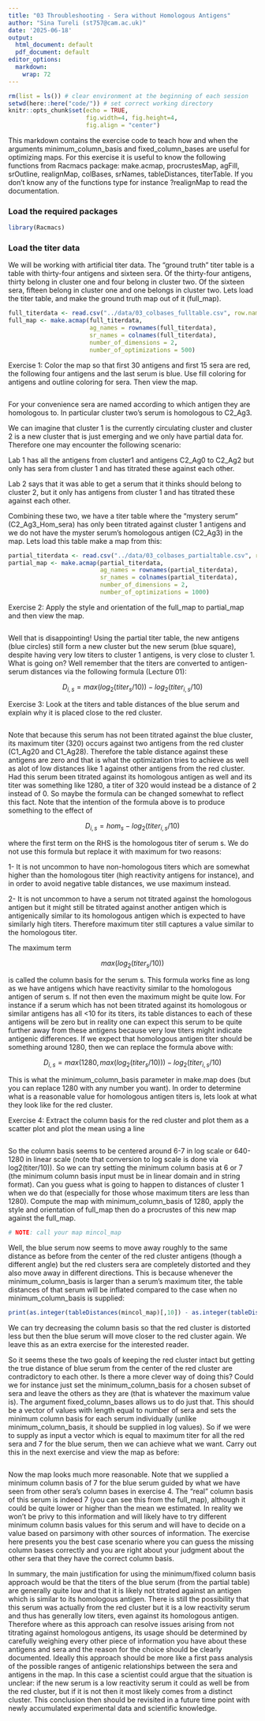 ```yaml
---
title: "03 Throubleshooting - Sera without Homologous Antigens"
author: "Sina Tureli (st757@cam.ac.uk)"
date: '2025-06-18'
output:
  html_document: default
  pdf_document: default
editor_options:
  markdown:
    wrap: 72
---
```


```r
rm(list = ls()) # clear environment at the beginning of each session
setwd(here::here("code/")) # set correct working directory
knitr::opts_chunk$set(echo = TRUE,
                      fig.width=4, fig.height=4,
                      fig.align = "center")
```

This markdown contains the exercise code to teach how and when the arguments
minimum_column_basis and fixed_column_bases are useful for optimizing maps.
For this exercise it is useful to know the following functions from Racmacs
package: make.acmap, procrustesMap, agFill, srOutline, realignMap, colBases,
srNames, tableDistances, titerTable. If you don't know any of the functions 
type for instance ?realignMap to read the documentation.

### Load the required packages

```r
library(Racmacs)
```

### Load the titer data

We will be working with artificial titer data. The "ground truth" titer table is 
a table with thirty-four antigens and sixteen sera. Of the thirty-four antigens, 
thirty belong in cluster one and four belong in cluster two. Of the sixteen sera, 
fifteen belong in cluster one and one belongs in cluster two. Lets load the titer 
table, and make the ground truth map out of it (full_map).

```r
full_titerdata <- read.csv("../data/03_colbases_fulltable.csv", row.names = "X")
full_map <- make.acmap(full_titerdata,
                       ag_names = rownames(full_titerdata),
                       sr_names = colnames(full_titerdata),
                       number_of_dimensions = 2,
                       number_of_optimizations = 500)

```

Exercise 1: Color the map so that first 30 antigens and first 15 sera are red, 
the following four antigens and the last serum is blue. Use fill coloring for 
antigens and outline coloring for sera. Then view the map. 

```r

```

For your convenience sera are named according to which antigen they  are 
homologous to. In particular cluster two's serum is homologous to C2_Ag3. 

We can imagine that cluster 1 is the currently circulating cluster and cluster 2 is a
new cluster that is just emerging and we only have partial data for. Therefore one 
may encounter the following scenario: 

Lab 1 has all the antigens from cluster1 and antigens C2_Ag0 to C2_Ag2 but only 
has sera from cluster 1 and has titrated these against each other.

Lab 2 says that it was able to get a serum that it thinks should belong
to cluster 2, but it only has antigens from cluster 1 and has titrated these
against each other.

Combining these two, we have a titer table where the "mystery serum" (C2_Ag3_Hom_sera) 
has only been titrated against cluster 1 antigens and we do not have 
the myster serum's homologous antigen (C2_Ag3) in the map. Lets load this table 
make a map from this:

```r
partial_titerdata <- read.csv("../data/03_colbases_partialtable.csv", row.names = "X")
partial_map <- make.acmap(partial_titerdata,
                          ag_names = rownames(partial_titerdata),
                          sr_names = colnames(partial_titerdata),
                          number_of_dimensions = 2,
                          number_of_optimizations = 1000)
```

Exercise 2: Apply the style and orientation of the full_map to partial_map and
then view the map.

```r

```

Well that is disappointing! Using the partial titer table, the new antigens 
(blue circles) still form a new cluster but the new serum (blue square), despite 
having very low titers to cluster 1 antigens, is very close to cluster 1. 
What is going on? Well remember that the titers are converted to antigen-serum 
distances via the following formula (Lecture 01):

$$D_{i,s} = max(log_2(titer_{s}/10)) - log_2(titer_{i,s}/10)$$

Exercise 3:
Look at the titers and table distances of the blue serum and explain why it is 
placed close to the red cluster.

```r

```

Note that because this serum has not been titrated against the blue cluster, 
its maximum titer (320) occurs against two antigens from the red cluster 
(C1_Ag20 and C1_Ag28). Therefore the table distance against these antigens are
zero and that is what the optimization tries to achieve as well as alot of low 
distances like 1 against other antigens from the red cluster. Had this serum 
been titrated against its homologous antigen as well and its titer was something 
like 1280, a titer of 320 would instead be a distance of 2 instead of 0. So maybe 
the formula can be changed somewhat to reflect this fact. Note that the intention
of the formula above is to produce something to the effect of

$$D_{i,s} = hom_s - log_2(titer_{i,s}/10)$$

where the first term on the RHS is the homologous titer of serum s. We do not use
this formula but replace it with maximum for two reasons:

1- It is not uncommon to have non-homologous titers which are somewhat higher than
the homologous titer (high reactivity antigens for instance), and in order to
avoid negative table distances, we use maximum instead. 

2- It is not uncommon to have a serum not titrated against the homologous antigen
but it might still be titrated against another antigen which is antigenically
similar to its homologous antigen which is expected to have similarly high titers.
Therefore maximum titer still captures a value similar to the homologous titer.

The maximum term

$$max(log_2(titer_{s}/10))$$

is called the column basis for the serum s. This formula works fine as long 
as we have antigens which have reactivity similar to the homologous antigen
of serum s. If not then even the maximum might be quite low. For instance
if a serum which has not been titrated against its homologous or similar
antigens has all <10 for its titers, its table distances to each of these
antigens will be zero but in reality one can expect this serum to be quite
further away from these antigens because very low titers might indicate 
antigenic differences. If we expect that homologous antigen titer should 
be something around 1280, then we can replace the formula above with:

$$D_{i,s} = max(1280, max(log_2(titer_{s}/10))) - log_2(titer_{i,s}/10)$$

This is what the minimum_column_basis parameter in make.map does (but you can
replace 1280 with any number you want). In order to determine what is a reasonable 
value for homologous antigen titers is, lets look at what they look like for 
the red cluster.

Exercise 4:
Extract the column basis for the red cluster and plot them as a scatter plot
and plot the mean using a line

```r

```

So the column basis seems to be centered around 6-7 in log scale or 640-1280
in linear scale (note that conversion to log scale is done via log2(titer/10)).
So we can try setting the minimum column basis at 6 or 7 (the minimum column
basis input must be in linear domain and in string format). Can you guess what is 
going to happen to distances of cluster 1 when we do that (especially for those
whose maximum titers are less than 1280). Compute the map with minimum_column_basis
of 1280, apply the style and orientation of full_map then do a procrustes of this
new map against the full_map.

```r
# NOTE: call your map mincol_map 
```

Well, the blue serum now seems to move away roughly to the same distance as before 
from the center of the red cluster antigens (though a different angle) but the red 
clusters sera are completely distorted and they also move away in different 
directions. This is because whenever the minimum_column_basis is larger than a 
serum's maximum titer, the table distances of that serum will be inflated 
compared to the case when no minimum_column_basis is supplied:

```r
print(as.integer(tableDistances(mincol_map)[,10]) - as.integer(tableDistances(partial_map)[,10]))
```

We can try decreasing the column basis so that the red cluster is distorted less 
but then the blue serum will move closer to the red cluster again. We leave this 
as an extra exercise for the interested reader.

So it seems these the two goals of keeping the red cluster intact but getting
the true distance of blue serum from the center of the red cluster are 
contradictory to each other. Is there a more clever way of doing this? Could we 
for instance just set the minimum_column_basis for a chosen subset of sera and 
leave the others as they are (that is whatever the maximum value is). 
The argument fixed_column_bases allows us to do just that. This should be a 
vector of values with length equal to number of sera and sets the minimum column 
basis for each serum individually (unlike minimum_column_basis, it should be 
supplied in log values). So if we were to supply as input a vector which is 
equal to maximum titer for all the red sera and 7 for the blue serum, then we 
can achieve what we want. Carry out this in the next exercise and view the map 
as before:

```r

```

Now the map looks much more reasonable. Note that we supplied a minimum column
basis of 7 for the blue serum guided by what we have seen from other sera's column
bases in exercise 4. The "real" column basis of this serum is indeed 7 (you can
see this from the full_map), although it could be quite lower or higher than 
the mean we estimated. In reality we won't be privy to this information and will 
likely have to try different minimum column basis values for this serum and will 
have to decide on a value based on parsimony with other sources of information. 
The exercise here presents you the best case scenario where you can guess
the missing column bases correctly and you are right about your judgment about
the other sera that they have the correct column basis.

In summary, the main justification for using the minimum/fixed column basis 
approach would be that the titers of the blue serum (from the partial table)
are generally quite low and that it is likely not titrated against an antigen
which is similar to its homologous antigen. There is still the possibility that
this serum was actually from the red cluster but it is a low reactivity serum
and thus has generally low titers, even against its homologous antigen. Therefore
where as this approach can resolve issues arising from not titrating against
homologous antigens, its usage should be determined by carefully weighing every
other piece of information you have about these antigens and sera and the 
reason for the choice should be clearly documented. Ideally this approach
should be more like a first pass analysis of the possible ranges of antigenic 
relationships between the sera and antigens in the map. In this case a scientist 
could argue that the situation is unclear: if the new serum is a low reactivity 
serum it could as well be from the red cluster, but if it is not then it most 
likely comes from a distinct cluster. This conclusion then should be revisited 
in a future time point with newly accumulated experimental data and scientific 
knowledge.